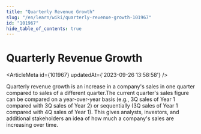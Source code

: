 ```yaml
---
title: "Quarterly Revenue Growth"
slug: "/en/learn/wiki/quarterly-revenue-growth-101967"
id: "101967"
hide_table_of_contents: true
---
```



# Quarterly Revenue Growth

<ArticleMeta id={101967} updatedAt={'2023-09-26 13:58:58'} />
<div className='border-solid border-b border-t-0 my-4 border-[var(--ifm-color-gray-300)]' />

Quarterly revenue growth is an increase in a company's sales in one quarter compared to sales of a different quarter.The current quarter's sales figure can be compared on a year-over-year basis (e.g., 3Q sales of Year 1 compared with 3Q sales of Year 2) or sequentially (3Q sales of Year 1 compared with 4Q sales of Year 1). This gives analysts, investors, and additional stakeholders an idea of how much a company's sales are increasing over time.
